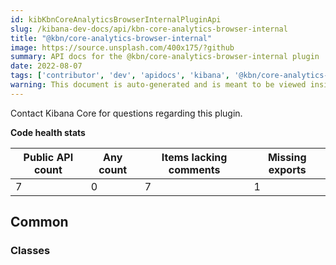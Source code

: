 ```yaml
---
id: kibKbnCoreAnalyticsBrowserInternalPluginApi
slug: /kibana-dev-docs/api/kbn-core-analytics-browser-internal
title: "@kbn/core-analytics-browser-internal"
image: https://source.unsplash.com/400x175/?github
summary: API docs for the @kbn/core-analytics-browser-internal plugin
date: 2022-08-07
tags: ['contributor', 'dev', 'apidocs', 'kibana', '@kbn/core-analytics-browser-internal']
warning: This document is auto-generated and is meant to be viewed inside our experimental, new docs system. Reach out in #docs-engineering for more info.
---
```




Contact Kibana Core for questions regarding this plugin.

**Code health stats**

| Public API count  | Any count | Items lacking comments | Missing exports |
|-------------------|-----------|------------------------|-----------------|
| 7 | 0 | 7 | 1 |

## Common

### Classes
<DocDefinitionList data={kbnCoreAnalyticsBrowserInternalObj.common.classes}/>

